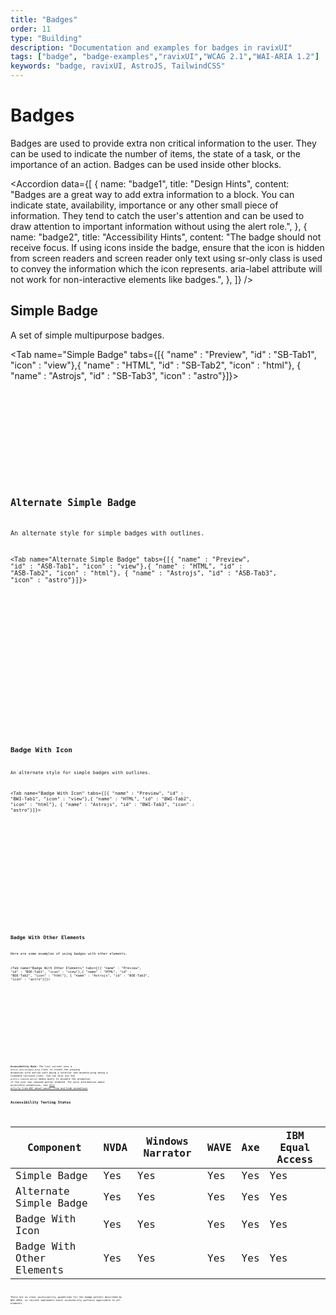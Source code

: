 ```yaml
---
title: "Badges"
order: 11
type: "Building"
description: "Documentation and examples for badges in ravixUI"
tags: ["badge", "badge-examples","ravixUI","WCAG 2.1","WAI-ARIA 1.2"]
keywords: "badge, ravixUI, AstroJS, TailwindCSS"
---
```



# Badges

Badges are used to provide extra non critical information to the user. They can be used to indicate the number of items, the state of a task, or the importance of an action. Badges can be used inside other blocks.

<Accordion
  data={[
    {
      name: "badge1",
      title: "Design Hints",
      content:
        "Badges are a great way to add extra information to a block. You can indicate state, availability, importance or any other small piece of information. They tend to catch the user's attention and can be used to draw attention to important information without using the alert role.",
    },
    {
      name: "badge2",
      title: "Accessibility Hints",
      content:
        "The badge should not receive focus. If using icons inside the badge, ensure that the icon is hidden from screen readers and screen reader only text using sr-only class is used to convey the information which the icon represents. aria-label attribute will not work for non-interactive elements like badges.",
    },
  ]}
/>

## Simple Badge

A set of simple multipurpose badges.

<Tab name="Simple Badge" tabs={[{ "name" : "Preview", "id" : "SB-Tab1", "icon" : "view"},{ "name" : "HTML", "id" : "SB-Tab2", "icon" : "html"}, { "name" : "Astrojs", "id" : "SB-Tab3", "icon" : "astro"}]}>

<section
  id="SB-Tab1-panel"
  aria-labelledby="SB-Tab1"
  role="tabpanel"
  data-role="tabpanel"
>
  <div class="grid px-10 py-6">
    <Badges />
  </div>
</section>

<section id ="SB-Tab2-panel" role="tabpanel" data-role="tabpanel" aria-labelledby="SB-Tab2" class="hidden">

<Code code={BadgesCode} lang="html" wrap="true" data-pagefind-ignore />

</section>

<section id ="SB-Tab3-panel" role="tabpanel" data-role="tabpanel" aria-labelledby="SB-Tab3" class="hidden">

<Code
  code={BadgesCodeAstro}
  lang="astro"
  title="Badges.astro"
  wrap="true"
  data-pagefind-ignore
/>

</section>

</Tab>

## Alternate Simple Badge

An alternate style for simple badges with outlines.

<Tab name="Alternate Simple Badge" tabs={[{ "name" : "Preview", "id" : "ASB-Tab1", "icon" : "view"},{ "name" : "HTML", "id" : "ASB-Tab2", "icon" : "html"}, { "name" : "Astrojs", "id" : "ASB-Tab3", "icon" : "astro"}]}>

<section
  id="ASB-Tab1-panel"
  aria-labelledby="ASB-Tab1"
  role="tabpanel"
  data-role="tabpanel"
>
  <div class="grid px-10 py-6">
    <AltBadges />
  </div>
</section>

<section id ="ASB-Tab2-panel" role="tabpanel" data-role="tabpanel" aria-labelledby="ASB-Tab2" class="hidden">

<Code code={AltBadgesCode} lang="html" wrap="true" data-pagefind-ignore />

</section>

<section id ="ASB-Tab3-panel" role="tabpanel" data-role="tabpanel" aria-labelledby="ASB-Tab3" class="hidden">

<Code
  code={AltBadgesCodeAstro}
  lang="astro"
  title="AltBadges.astro"
  wrap="true"
  data-pagefind-ignore
/>

</section>

</Tab>

## Badge With Icon

An alternate style for simple badges with outlines.

<Tab name="Badge With Icon" tabs={[{ "name" : "Preview", "id" : "BWI-Tab1", "icon" : "view"},{ "name" : "HTML", "id" : "BWI-Tab2", "icon" : "html"}, { "name" : "Astrojs", "id" : "BWI-Tab3", "icon" : "astro"}]}>

<section
  id="BWI-Tab1-panel"
  aria-labelledby="BWI-Tab1"
  role="tabpanel"
  data-role="tabpanel"
>
  <div class="grid px-10 py-6">
    <BadgesWithIcon />
  </div>
</section>

<section id ="BWI-Tab2-panel" role="tabpanel" data-role="tabpanel" aria-labelledby="BWI-Tab2" class="hidden">

<Code code={BadgesWithIconCode} lang="html" wrap="true" data-pagefind-ignore />

</section>

<section id ="BWI-Tab3-panel" role="tabpanel" data-role="tabpanel" aria-labelledby="BWI-Tab3" class="hidden">

<Code
  code={BadgesWithIconCodeAstro}
  lang="astro"
  title="BadgesWithIcon.astro"
  wrap="true"
  data-pagefind-ignore
/>

</section>

</Tab>

## Badge With Other Elements

Here are some examples of using badges with other elements.

<Tab name="Badge With Other Elements" tabs={[{ "name" : "Preview", "id" : "BOE-Tab1", "icon" : "view"},{ "name" : "HTML", "id" : "BOE-Tab2", "icon" : "html"}, { "name" : "Astrojs", "id" : "BOE-Tab3", "icon" : "astro"}]}>

<section
  id="BOE-Tab1-panel"
  aria-labelledby="BOE-Tab1"
  role="tabpanel"
  data-role="tabpanel"
>
  <div class="grid px-6 py-6">
    <BadgesOthers />
  </div>
</section>

<section id ="BOE-Tab2-panel" role="tabpanel" data-role="tabpanel" aria-labelledby="BOE-Tab2" class="hidden">

<Code code={BadgesOthersCode} lang="html" wrap="true" data-pagefind-ignore />

</section>

<section id ="BOE-Tab3-panel" role="tabpanel" data-role="tabpanel" aria-labelledby="BOE-Tab3" class="hidden">

<Code
  code={BadgesOthersCodeAstro}
  lang="astro"
  title="BadgesOtherElements.astro"
  wrap="true"
  data-pagefind-ignore
/>

</section>

</Tab>

**Accessibility Note:** The last variant uses a `motion-safe:animate-ping` class to create the pinging animation with motion-safe being a selector and animate-ping being a standard tailwind class. You can also use the `prefers-reduced-motion` media query to disable the animation if the user has reduced motion enabled. For more information about accessible animations, see [this article from W3C about pause, stop and hide animations](https://www.w3.org/WAI/WCAG21/Understanding/pause-stop-hide.html)

## Accessibility Testing Status

<TableWrapper>

| Component                 | NVDA | Windows Narrator | WAVE | Axe | IBM Equal Access |
| ------------------------- | ---- | ---------------- | ---- | --- | ---------------- |
| Simple Badge              | Yes  | Yes              | Yes  | Yes | Yes              |
| Alternate Simple Badge    | Yes  | Yes              | Yes  | Yes | Yes              |
| Badge With Icon           | Yes  | Yes              | Yes  | Yes | Yes              |
| Badge With Other Elements | Yes  | Yes              | Yes  | Yes | Yes              |

</TableWrapper>
There are no clear accessibility guidelines for the badge pattern described by
WAI-ARIA, so ravixUI implements basic accessbility patterns applicable to all
elements.
